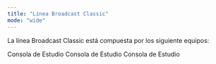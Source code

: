 ```yaml
---
title: "Línea Broadcast Classic"
mode: "wide"
---
```


La línea Broadcast Classic está compuesta por los siguiente equipos:

<CardGroup cols={3}>
  <Card title="DX816 / DX822" href="DX816/816-resumen">
    Consola de Estudio
  </Card>
  <Card title="D612" href="612/612-resumen">
    Consola de Estudio
  </Card>
  <Card title="MiniMixer" href="minimixer/minimixer-resumen">
    Consola de Estudio
  </Card>
</CardGroup>